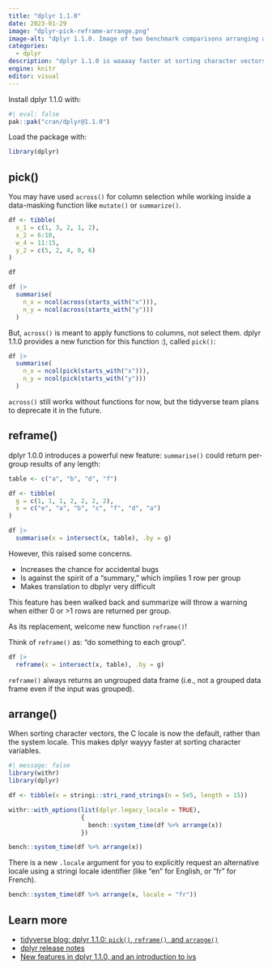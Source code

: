 ```yaml
---
title: "dplyr 1.1.0"
date: 2023-01-29
image: "dplyr-pick-reframe-arrange.png"
image-alt: "dplyr 1.1.0. Image of two benchmark comparisons arranging a vector in the old and new dplyr."
categories:
  - dplyr
description: "dplyr 1.1.0 is waaaay faster at sorting character vectors, and introduces `pick()` and `reframe()` as better alternatives for your data workflow."
engine: knitr
editor: visual
---
```


Install dplyr 1.1.0 with:

```r
#| eval: false
pak::pak("cran/dplyr@1.1.0")
```

Load the package with:

```r
library(dplyr)
```

## pick()

You may have used `across()` for column selection while working inside a data-masking function like `mutate()` or `summarize()`.

```r
df <- tibble(
  x_1 = c(1, 3, 2, 1, 2), 
  x_2 = 6:10, 
  w_4 = 11:15, 
  y_2 = c(5, 2, 4, 0, 6)
)

df

df |>
  summarise(
    n_x = ncol(across(starts_with("x"))),
    n_y = ncol(across(starts_with("y")))
  )
```

But, `across()` is meant to apply functions to columns, not select them. dplyr 1.1.0 provides a new function for this function :), called `pick()`:

```r
df |>
  summarise(
    n_x = ncol(pick(starts_with("x"))),
    n_y = ncol(pick(starts_with("y")))
  )
```

`across()` still works without functions for now, but the tidyverse team plans to deprecate it in the future.

## reframe()

dplyr 1.0.0 introduces a powerful new feature: `summarise()` could return per-group results of any length:

```r
table <- c("a", "b", "d", "f")

df <- tibble(
  g = c(1, 1, 1, 2, 2, 2, 2),
  x = c("e", "a", "b", "c", "f", "d", "a")
)

df |>
  summarise(x = intersect(x, table), .by = g)
```

However, this raised some concerns.

* Increases the chance for accidental bugs
* Is against the spirit of a “summary,” which implies 1 row per group
* Makes translation to dbplyr very difficult

This feature has been walked back and summarize will throw a warning when either 0 or >1 rows are returned per group.

As its replacement, welcome new function `reframe()`!

Think of `reframe()` as: "do something to each group".

```r
df |>
  reframe(x = intersect(x, table), .by = g)
```

`reframe()` always returns an ungrouped data frame (i.e., not a grouped data frame even if the input was grouped).

## arrange()

When sorting character vectors, the C locale is now the default, rather than the system locale. This makes dplyr wayyy faster at sorting character variables.

```r
#| message: false
library(withr)
library(dplyr)

df <- tibble(x = stringi::stri_rand_strings(n = 5e5, length = 15))

withr::with_options(list(dplyr.legacy_locale = TRUE),
                    {
                      bench::system_time(df %>% arrange(x))
                    })

bench::system_time(df %>% arrange(x))
```

There is a new `.locale` argument for you to explicitly request an alternative locale using a stringi locale identifier (like "en" for English, or "fr" for French).

```r
bench::system_time(df %>% arrange(x, locale = "fr"))
```

## Learn more

* [tidyverse blog: dplyr 1.1.0: `pick()`, `reframe()`, and `arrange()`](https://www.tidyverse.org/blog/2023/02/dplyr-1-1-0-pick-reframe-arrange/#arrange)
* [dplyr release notes](https://dplyr.tidyverse.org/news/index.html)
* [New features in dplyr 1.1.0, and an introduction to ivs](https://www.youtube.com/watch?v=9LAML4Nr1II&t=1252s)